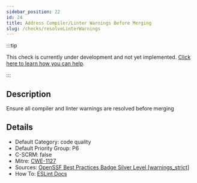 ```yaml
---
sidebar_position: 22
id: 24
title: Address Compiler/Linter Warnings Before Merging
slug: /checks/resolveLinterWarnings
---
```


<!-- BANNER:START -->
:::tip

This check is currently under development and not yet implemented. [Click here to learn how you can help](/contribute).

:::
<!-- BANNER:END -->

<!-- DESCRIPTION:START -->
## Description
Ensure all compiler and linter warnings are resolved before merging
<!-- DESCRIPTION:END -->

<!-- DETAILS:START -->
## Details
- Default Category: code quality
- Default Priority Group: P6
- C-SCRM: false
- Mitre: [CWE-1127](https://cwe.mitre.org/data/definitions/1127.html)
- Sources: [OpenSSF Best Practices Badge Silver Level [warnings_strict]](https://www.bestpractices.dev/en/criteria?details=true&rationale=true#1.warnings_strict)
- How To: [ESLint Docs](https://eslint.org/docs/latest/use/getting-started#installation-and-usage)

<!-- DETAILS:END -->
